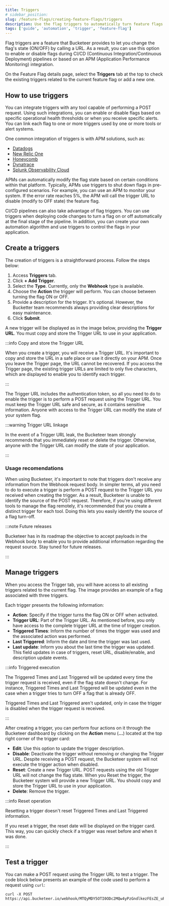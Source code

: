 ```yaml
---
title: Triggers
# sidebar_position:
slug: /feature-flags/creating-feature-flags/triggers
description: Use the flag triggers to automatically turn feature flags on or off by calling a URL using the POST method.
tags: ['guide', 'automation', 'trigger', 'feature-flag']
---
```



Flag triggers are a feature that Bucketeer provides to let you change the flag's state (ON/OFF) by calling a URL. As a result, you can use this option to enable or disable flags during CI/CD (Continuous Integration/Continuous Deployment) pipelines or based on an APM (Application Performance Monitoring) integration.

On the Feature Flag details page, select the **Triggers** tab at the top to check the existing triggers related to the current feature flag or add a new one.

## How to use triggers

You can integrate triggers with any tool capable of performing a POST request. Using such integrations, you can enable or disable flags based on specific operational health thresholds or when you receive specific alerts. You can link each flag to one or more triggers used by one or more tools or alert systems.

One common integration of triggers is with APM solutions, such as:

- [Datadogs](https://www.datadoghq.com/)
- [New Relic One](https://newrelic.com/)
- [Honeycomb](https://www.honeycomb.io/)
- [Dynatrace](https://www.dynatrace.com/)
- [Splunk Observability Cloud](https://www.splunk.com/en_us/products/observability.html)

APMs can automatically modify the flag state based on certain conditions within that platform. Typically, APMs use triggers to shut down flags in pre-configured scenarios. For example, you can use an APM to monitor your system. If the error rate reaches 5%, the APM will call the trigger URL to disable (modify to OFF state) the feature flag.

CI/CD pipelines can also take advantage of flag triggers. You can use triggers when deploying code changes to turn a flag on or off automatically at the final stage of the pipeline. In addition, you can create your own automation algorithm and use triggers to control the flags in your application.

## Create a triggers

The creation of triggers is a straightforward process. Follow the steps below:

1. Access **Triggers** tab.
2. Click **+ Add Trigger**.
3. Select the **Type**. Currently, only the **Webhook** type is available.
4. Choose the **Action** the trigger will perform. You can choose between turning the flag ON or OFF.
5. Provide a description for the trigger. It's optional. However, the Bucketter team recommends always providing clear descriptions for easy maintenance.
6. Click **Submit**.

A new trigger will be displayed as in the image below, providing the **Trigger URL**. You must copy and store the Trigger URL to use in your application. 

<CenteredImg
  imgURL="img/feature-flags/trigger/flag-trigger.png"
/>

:::info Copy and store the Trigger URL

When you create a trigger, you will receive a Trigger URL. It's important to copy and store the URL in a safe place or use it directly on your APM. Once you leave the Trigger page, the URL cannot be recovered. If you access the Trigger page, the existing trigger URLs are limited to only five characters, which are displayed to enable you to identify each trigger.

:::

The Trigger URL includes the authentication token, so all you need to do to enable the trigger is to perform a POST request using the Trigger URL. You must keep the Trigger URL safe and secure, as it contains sensitive information. Anyone with access to the Trigger URL can modify the state of your system flag.

:::warning Trigger URL linkage

In the event of a Trigger URL leak, the Bucketeer team strongly recommends that you immediately reset or delete the trigger. Otherwise, anyone with the Trigger URL can modify the state of your application.

:::

### Usage recomendations

When using Bucketeer, it's important to note that triggers don't receive any information from the Webhook request body. In simpler terms, all you need to do to execute a trigger is perform a POST request to the Trigger URL you received when creating the trigger. As a result, Bucketeer is unable to identify the source of the POST request. Therefore, if you're using different tools to manage the flag remotely, it's recommended that you create a distinct trigger for each tool. Doing this lets you easily identify the source of a flag turn-off.

:::note Future releases

Bucketeer has in its roadmap the objective to accept payloads in the Webhook body to enable you to provide additional information regarding the request source. Stay tuned for future releases.

:::

## Manage triggers

When you access the Trigger tab, you will have access to all existing triggers related to the current flag. The image provides an example of a flag associated with three triggers.

<CenteredImg
  imgURL="img/feature-flags/trigger/flag-trigger-existing-triggers.png"
/>

Each trigger presents the following information:

- **Action**: Specify if the trigger turns the flag ON or OFF when activated.
- **Trigger URL**: Part of the Trigger URL. As mentioned before, you only have access to the complete trigger URL at the time of trigger creation.
- **Triggered Times**: Inform the number of times the trigger was used and the associated action was performed. 
- **Last Triggered**: Inform the date and time the trigger was last used.
- **Last update**: Inform you about the last time the trigger was updated. This field updates in case of triggers, reset URL, disable/enable, and description update events.   

:::info Triggered execution

The Triggered Times and Last Triggered will be updated every time the trigger request is received, even if the flag state doesn't change. For instance, Triggered Times and Last Triggered will be updated even in the case when a trigger tries to turn OFF a flag that is already OFF. 

Triggered Times and Last Triggered aren't updated, only in case the trigger is disabled when the trigger request is received.

::: 

After creating a trigger, you can perform four actions on it through the Bucketeer dashboard by clicking on the **Action** menu (**...**) located at the top right corner of the trigger card:

- **Edit**: Use this option to update the trigger description. 
- **Disable**: Deactivate the trigger without removing or changing the Trigger URL. Despite receiving a POST request, the Bucketeer system will not execute the trigger action when disabled.
- **Reset**: Create a new Trigger URL. POST requests using the old Trigger URL will not change the flag state. When you Reset the trigger, the Bucketeer system will provide a new Trigger URL. You should copy and store the Trigger URL to use in your application. 
- **Delete**: Remove the trigger.

:::info Reset operation

Resetting a trigger doesn't reset Triggered Times and Last Triggered information.

If you reset a trigger, the reset date will be displayed on the trigger card. This way, you can quickly check if a trigger was reset before and when it was done.

:::

## Test a trigger

You can make a POST request using the Trigger URL to test a trigger. The code block below presents an example of the code used to perform a request using `curl`:

```curl
curl -X POST https://api.bucketeer.io/webhook/MTQyMDY5OTI0ODc2MQw4yPzGndlkezFEsZE_uPnA
``` 

